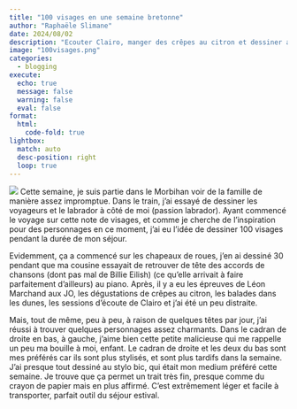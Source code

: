 ```yaml
---
title: "100 visages en une semaine bretonne"
author: "Raphaële Slimane"
date: 2024/08/02
description: "Ecouter Clairo, manger des crêpes au citron et dessiner au stylo bic"
image: "100visages.png"
categories: 
  - blogging
execute: 
  echo: true
  message: false
  warning: false
  eval: false
format:
  html:
    code-fold: true
lightbox: 
  match: auto
  desc-position: right
  loop: true
---
```



![](100visages.png)
Cette semaine, je suis partie dans le Morbihan voir de la famille de manière assez impromptue. Dans le train, j’ai essayé de dessiner les voyageurs et le labrador à côté de moi (passion labrador). Ayant commencé le voyage sur cette note de visages, et comme je cherche de l’inspiration pour des personnages en ce moment, j’ai eu l’idée de dessiner 100 visages pendant la durée de mon séjour.

Evidemment, ça a commencé sur les chapeaux de roues, j’en ai dessiné 30 pendant que ma cousine essayait de retrouver de tête des accords de chansons (dont pas mal de Billie Eilish) (ce qu’elle arrivait à faire parfaitement d’ailleurs) au piano. Après, il y a eu les épreuves de Léon Marchand aux JO, les dégustations de crêpes au citron, les balades dans les dunes, les sessions d’écoute de Clairo et j’ai été un peu distraite.

Mais, tout de même, peu à peu, à raison de quelques têtes par jour, j’ai réussi à trouver quelques personnages assez charmants. Dans le cadran de droite en bas, à gauche, j’aime bien cette petite malicieuse qui me rappelle un peu ma bouille à moi, enfant. Le cadran de droite et les deux du bas sont mes préférés car ils sont plus stylisés, et sont plus tardifs dans la semaine. J’ai presque tout dessiné au stylo bic, qui était mon medium préféré cette semaine. Je trouve que ça permet un trait très fin, presque comme du crayon de papier mais en plus affirmé. C’est extrêmement léger et facile à transporter, parfait outil du séjour estival.









